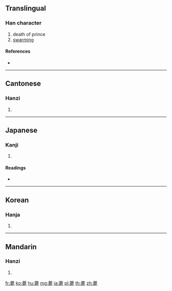 {{character info/new}}
==Translingual==

===Han character===
{{Han char|rn=140|rad=艸|as=13|sn=19|four=44211|canj=TWLP}}

# death of prince
# [[swarming]]

====References====
* {{Han ref|kx=1062.070|dkj=32147|dj=1526.120|hdz=53302.030|uh=85A8|ud=34216|bh=C1A9|bd=49577}}

----

==Cantonese==

===Hanzi===
{{yue-hanzi|jyut=|y=gwang1}}

# {{defn|lang=yue|sort=艸13}}

----

==Japanese==

===Kanji===
{{ja-kanji|grade=|rs=艸13}}

# {{defn|lang=ja|sort=艸13}}

====Readings====
* {{ja-readings|on=[[こう]] (kō)|kun=[[みまかる]] (mimakaru)|nanori=}}

----

==Korean==

===Hanja===
{{ko-hanja|hangeul=[[훙]], [[횡]]|eumhun=[[죽을]] 훙|rv=hung, hoeng|mr=hung, hoeng|y=hwung, hoyng}}

# {{defn|lang=ko|sort=艸13}}

----

==Mandarin==

===Hanzi===
{{cmn-hanzi|pin=[[hōng]] ([[hong1]]), [[nìng]] ([[ning4]])|wg=hung<sup>1</sup>, ning<sup>4</sup>}}

# {{defn|lang=cmn|sort=艸13}}

[[fr:薨]]
[[ko:薨]]
[[hu:薨]]
[[mg:薨]]
[[ja:薨]]
[[pl:薨]]
[[th:薨]]
[[zh:薨]]
